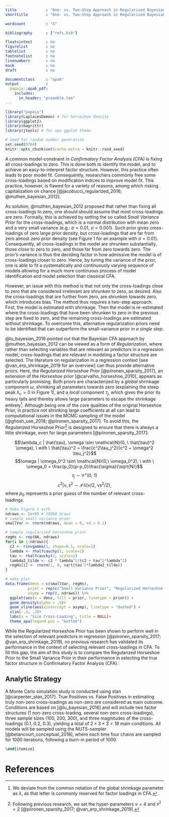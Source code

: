 ```yaml
---
title             : "One- vs. Two-Step Approach in Regularized Bayesian Confirmatory Factor Analysis (CFA)"
shorttitle        : "One- vs. Two-Step Approach in Regularized Bayesian CFA"

wordcount         : "X"

bibliography      : ["refs.bib"]

floatsintext      : no
figurelist        : no
tablelist         : no
footnotelist      : no
linenumbers       : no
mask              : no
draft             : no

documentclass     : "apa6"
output            : 
  papaja::apa6_pdf:
    includes:
      in_header: "preamble.tex"
---
```


```{=tex}
% move text to bottom of page
\vfill
Research Proposal \\
Michael Koch (6412157)\\
Methodology and Statistics for the Behavioral, Biomedical, and Social Sciences \\
Supervisor: Dr. Sara van Erp \\ 
Email: j.m.b.koch@students.uu.nl \\
Word Count: 746 \\
Intented Journal of Publication: Structural Equation Modeling \\
FETC permission obtained on 27'th September 2021

% make page numbers start from second page 
\pagenumbering{arabic}
\setcounter{page}{0}
\thispagestyle{empty}
% make page numbers from second page 
\pagestyle{plain}
```

```r
library("papaja")
library(LaplacesDemon) # for horseshoe density 
library(ggplot2)
library(magrittr)
library(jtools) # for apa ggplot theme
```

```r
# Seed for random number generation
set.seed(0704)
knitr::opts_chunk$set(cache.extra = knitr::rand_seed)
```

\clearpage

A common model-constraint in *Confirmatory Factor Analysis (CFA)* is fixing all cross-loadings to zero. This is done both to identify the model, and to achieve an easy-to-interpret factor structure. However, this practice often leads to poor model fit. Consequently, researchers commonly free some cross-loadings based on modification indices to improve model fit. This practice, however, is flawed for a variety of reasons, among which risking capitalization on chance [@jacobucci_regularized_2016; @muthen_bayesian_2012].

As solution, @muthen_bayesian_2012 proposed that rather than fixing all cross-loadings to zero, one should should assume that *most* cross-loadings are zero. Formally, this is achieved by setting the so called *Small Variance Prior* for the cross-loadings, which is a normal distribution with mean zero and a very small variance (e.g.: $\sigma = 0.01, \  \sigma = 0.001$). Such prior gives cross-loadings of zero large prior density, but cross-loadings that are far from zero almost zero prior density  (see Figure 1 for an example with $\sigma = 0.01$). Consequently, all cross-loadings in the model are shrunken substantially, those close to zero to zero, and those far from zero towards zero. The prior's variance is thus the deciding factor in how admissive the model is of cross-loadings closer to zero. Hence, by tuning the variance of the prior, one is able to fit a systematically and continuously varying sequence of models allowing for a much more continuous process of model identification and model selection than classical CFA. 

However, an issue with this method is that not only the cross-loadings close to zero that are considered irrelevant are shrunken to zero, as desired. Also the cross-loadings that are further from zero, are shrunken towards zero, which introduces bias. The method thus requires a two-step approach. First, the model is estimated with shrinkage. Then the model is re-estimated where the cross-loadings that have been shrunken to zero in the previous step are fixed to zero, and the remaining cross-loadings are estimated without shrinkage. To overcome this, alternative regularization priors need to be identified that can outperform the small-variance prior *in a single step*. 

@lu_bayesian_2016 pointed out that the Bayesian CFA approach by @muthen_bayesian_2012 can be viewed as a form of *Regularization*, where rather than selecting variables that are relevant as predictors in a regression model, cross-loadings that are relevant in modeling a factor structure are selected. The literature on regularization in a regression context [see @van_erp_shrinkage_2019 for an overview] can thus provide alternative priors. Here, the *Regularized Horseshoe Prior* [@piironen_sparsity_2017], an extension of the *Horseshoe prior* [@carvalho_horseshoe_2010], appears as particularly promising. Both priors are characterized by a *global* shrinkage component $\omega$, shrinking all parameters towards zero (explaining the steep peak $\lambda_c = 0$ in Figure 1), and a  *local* component $\tau_j$, which gives the prior its heavy tails and thereby allows large parameters to escape the shrinkage entirely^[We deviate from the common notation of the global shrinkage parameter as $\lambda$, as that letter is commonly reserved for factor loadings in CFA.].  Although being one of the core qualities of the original Horseshoe Prior, in practice not shrinking large coefficients at all can lead to computational issues in the MCMC sampling of the model [@ghosh_use_2018; @piironen_sparsity_2017]. To avoid this, the *Regularized* Horseshoe Prior^[Following previous research, we set the hyper-parameters  $\nu = 4$ and $s^2 = 2$ [@piironen_sparsity_2017; @van_erp_shrinkage_2019].] is designed to ensure that there is always a little shrinkage, even for large parameters [@piironen_sparsity_2017]:


$$\lambda_c | \hat{\tau}, \omega \sim \mathcal{N}(0, \ \hat{\tau}^2 \omega), \ with \ \hat{\tau}^2 = \frac{c^2\tau_j^2}{c^2 + \omega^2 \tau_j^2}$$
$$\omega | \omega_0^2 \sim \mathcal{N}(0,\  \omega_0^2), \ with \  \omega_0 = \frac{p_0}{p-p_0}\frac{\sigma}{\sqrt{N}}$$
$$\tau_j \sim \mathcal{C^+}(0, \ 1)$$
$$c^2 | \nu, s^2 \sim \mathcal{IG}(\nu/2, \  \nu s^2/2),$$
where $p_0$ represents a prior guess of the number of relevant cross-loadings. 

```r
# Make Figure 1 with 
ndraws <- 5e+05 # 10000 draws
# sample small variance prior
smallVar <- rnorm(ndraws, mean = 0, sd = 0.1)

# sample regularized horseshoe prior
regHs <- rep(NA, ndraws)
for(i in 1:ndraws){
  c2 <- rinvgamma(1, shape=0.5, scale=1)
  lambda <- rhalfcauchy(1, scale=1)
  tau <- rhalfcauchy(1, scale=1)
  lambda2_tilde <- c2 * lambda^2/(c2 + tau^2*lambda^2)
  regHs[i] <- rnorm(1, 0, sqrt(tau^2*lambda2_tilde))
}

# make plot
data.frame(dens = c(smallVar, regHs), 
          prior = rep(c("Small Variance Prior", "Regularized Horseshoe Prior"), each = ndraws),
          asymp = rep(0, ndraws)) %>% 
  ggplot(aes(x = dens, fill = prior, linetype = prior)) + 
  geom_density(alpha = .5)+
  geom_vline(aes(xintercept = asymp), linetype = "dashed") +
  xlim(-.3, .3)+
  labs(x = "Size Cross-Loading", title = NULL)+
  theme_apa(legend.pos = "bottom")
```

While the Regularized Horseshoe Prior has been shown to perform well in the selection of relevant predictors in regression [@piironen_sparsity_2017; @van_erp_shrinkage_2019], no previous research has validated its performance in the context of selecting relevant cross-loadings in CFA. To fill this gap, the aim of this study is to compare the Regularized Horseshoe Prior to the Small Variance Prior in their performance in selecting the true factor structure in Confirmatory Factor Analysis (CFA). 


## Analytic Strategy

A Monte Carlo simulation study is conducted using stan [@carpenter_stan_2017]. 
True Positives vs. False Positives in estimating truly non-zero cross-loadings as non-zero are considered as main outcome.
Conditions are based on [@lu_bayesian_2016] and will include two factor structures (1 non-zero cross-loading, several non-zero cross-loadings), three sample sizes (100, 200, 300), and three magnitudes of the cross-loadings (0.1, 0.2, 0.3), yielding a total of $2 \times 3 \times 3 = 18$ main conditions. All models will be sampled using the NUTS-sampler [@betancourt_conceptual_2018], where each time four chains are sampled for 1000 iterations, following a burn-in period of 1000.

\clearpage

```tex
\end{itemize}
```

# References

\begingroup
\setlength{\parindent}{-0.5in}
\setlength{\leftskip}{0.5in}

<div id="refs" custom-style="Bibliography"></div>
\endgroup
